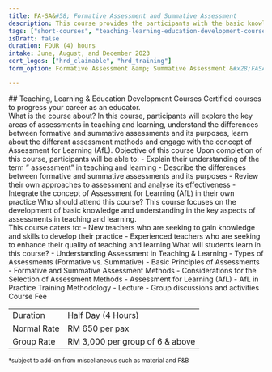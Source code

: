 ```yaml
---
title: FA-SA&#58; Formative Assessment and Summative Assessment
description: This course provides the participants with the basic knowledge of lesson planning, and the awareness of how it impacts the students’ learning.
tags: ["short-courses", "teaching-learning-education-development-courses"]
isDraft: false
duration: FOUR (4) hours
intake: June, August, and December 2023
cert_logos: ["hrd_claimable", "hrd_training"]
form_option: Formative Assessment &amp; Summative Assessment &#x28;FASA&#x29;&#x3a; Towards Effective Assessment in Teaching and Learning

---
```



<div class="text-center">
    ## Teaching, Learning & Education Development Courses
    Certified courses to progress your career as an educator.
</div>

<Bs5Accordion accordion_id="accordion_content">
  <Bs5AccordionItem accordion_id="accordion_content" index="0">
    <span>What is the course about?</span>
    <Fragment slot="content">
    In this course, participants will explore the key areas of assessments in teaching and learning, understand the differences between formative and summative assessments and its purposes, learn about the different assessment methods and engage with the concept of Assessment for Learning (AfL).
    </Fragment>
  </Bs5AccordionItem>
  <Bs5AccordionItem accordion_id="accordion_content" index="1">
    <span>Objective of this course</span>
    <Fragment slot="content">
    Upon completion of this course, participants will be able to: 
    - Explain their understanding of the term ” assessment” in teaching and learning 
    - Describe the differences between formative and summative assessments and its purposes
    - Review their own approaches to assessment and analyse its effectiveness 
    - Integrate the concept of Assessment for Learning (AfL) in their own practice
    </Fragment>
  </Bs5AccordionItem>
  <Bs5AccordionItem accordion_id="accordion_content" index="2">
    <span>Who should attend this course?</span>
    <Fragment slot="content">
    This course focuses on the development of basic knowledge and understanding in the key aspects of assessments in teaching and learning. <br/>This course caters to: 
    - New teachers who are seeking to gain knowledge and skills to develop their practice
    - Experienced teachers who are seeking to enhance their quality of teaching and learning
    </Fragment>
  </Bs5AccordionItem>
  <Bs5AccordionItem accordion_id="accordion_content" index="3">
    <span>What will students learn in this course?</span>
    <Fragment slot="content">
    - Understanding Assessment in Teaching & Learning 
    - Types of Assessments (Formative vs. Summative) 
    - Basic Principles of Assessments  
    - Formative and Summative Assessment Methods
    - Considerations for the Selection of Assessment Methods 
    - Assessment for Learning (AfL)
    - AfL in Practice 
    </Fragment>
  </Bs5AccordionItem>
  <Bs5AccordionItem accordion_id="accordion_content" index="4">
    <span>Training Methodology</span>
    <Fragment slot="content">
    - Lecture
    - Group discussions and activities
    </Fragment>
  </Bs5AccordionItem>
  <Bs5AccordionItem accordion_id="accordion_content" index="5">
    <span>Course Fee</span>
    <Fragment slot="content">
        <table class="table">
          <tbody>
            <tr>
              <td>Duration</td>
              <td>Half Day (4 Hours)</td>
            </tr>
            <tr>
              <td>Normal Rate</td>
              <td>RM 650 per pax</td>
            </tr>
            <tr>
              <td>Group Rate</td>
              <td>RM 3,000 per group of 6 &amp; above</td>
            </tr>
          </tbody>
        </table>
        <small>*subject to add-on from miscellaneous such as material and F&B</small>
    </Fragment>
  </Bs5AccordionItem>
</Bs5Accordion>











